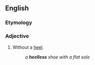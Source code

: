 ==English==

===Etymology===
{{suffix|heel|less|lang=en}}

===Adjective===
{{en-adj|-}}

# Without a [[heel]].
#: ''a '''heelless''' shoe with a flat sole''